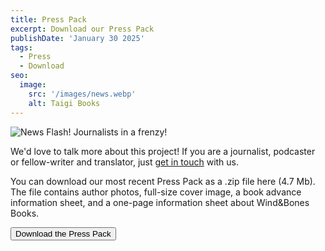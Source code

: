 ```yaml
---
title: Press Pack
excerpt: Download our Press Pack
publishDate: 'January 30 2025'
tags:
  - Press
  - Download
seo:
  image:
    src: '/images/news.webp'
    alt: Taigi Books
---
```



![News Flash! Journalists in a frenzy!](/images/news.webp)

We'd love to talk more about this project! If you are a journalist, podcaster or fellow-writer and translator, just [get in touch](/contact) with us.

You can download our most recent Press Pack as a .zip file here (4.7 Mb). The file contains author photos, full-size cover image, a book advance information sheet, and a one-page information sheet about Wind&Bones Books.

<div class="flex justify-center">
  <Button href="/downloads/TaigaelPressPack.zip">Download the Press Pack</Button>
</div>

